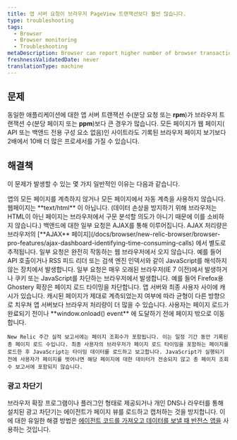 ```yaml
---
title: 앱 서버 요청이 브라우저 PageView 트랜잭션보다 훨씬 많습니다.
type: troubleshooting
tags:
  - Browser
  - Browser monitoring
  - Troubleshooting
metaDescription: Browser can report higher number of browser transactions (PPM) than are reported by APM or other monitoring services.
freshnessValidatedDate: never
translationType: machine
---
```


## 문제

동일한 애플리케이션에 대한 앱 서버 트랜잭션 수(분당 요청 또는 <DNT>**rpm**</DNT>)가 브라우저 트랜잭션 수(분당 페이지 또는 <DNT>**ppm**</DNT>)보다 큰 경우가 많습니다. 모든 페이지가 웹 페이지( API 또는 백앤드 전용 구성 요소 없음)인 사이트라도 기록된 브라우저 페이지 보기보다 2배에서 10배 더 많은 프로세서를 가질 수 있습니다.

## 해결책

이 문제가 발생할 수 있는 몇 가지 일반적인 이유는 다음과 같습니다.

<CollapserGroup>
  <Collapser className="freq-link" id="instrumentation" title="수단">
    앱의 모든 페이지를 계측하지 않거나 모든 페이지에서 자동 계측을 사용하지 않습니다.
  </Collapser>

  <Collapser className="freq-link" id="webpage-format" title="웹페이지 형식">
    웹페이지는 <DNT>**text/html**</DNT> 이 아닙니다. (데이터 손상을 방지하기 위해 브라우저는 HTML이 아닌 페이지는 브라우저에서 구문 분석할 의도가 아니기 때문에 이를 소비하지 않습니다.)
  </Collapser>

  <Collapser className="freq-link" id="ajax-requests" title="AJAX 요청">
    백앤드에 대한 일부 요청은 AJAX를 통해 이루어집니다. AJAX 처리량은 브라우저의 [<DNT>**AJAX**</DNT> 페이지](/docs/browser/new-relic-browser/browser-pro-features/ajax-dashboard-identifying-time-consuming-calls) 에서 별도로 추적됩니다.
  </Collapser>

  <Collapser className="freq-link" id="request-source" title="소스 요청">
    일부 요청은 완전히 작동하는 웹 브라우저에서 오지 않습니다. 예를 들어 API 호출이거나 RSS 피드 리더 또는 검색 엔진 인덱서와 같이 JavaScript를 해석하지 않는 장치에서 발생합니다.
  </Collapser>

  <Collapser className="freq-link" id="browsers" title="브라우저">
    일부 요청은 매우 오래된 브라우저(IE 7 이전)에서 발생하거나 쿠키 또는 JavaScript를 차단하는 브라우저에서 발생합니다. 예를 들어 Firefox용 Ghostery 확장은 페이지 로드 타이밍을 차단합니다.
  </Collapser>

  <Collapser className="freq-link" id="cache" title="은닉처">
    앱 서버와 최종 사용자 사이에 캐시가 있습니다. 캐시된 페이지가 제대로 계측되었는지 여부에 따라 균형이 다른 방향으로 치우쳐 앱 서버보다 브라우저 처리량이 더 많을 수 있습니다.
  </Collapser>

  <Collapser className="freq-link" id="user-behavior" title="사용자 행동">
    사용자는 페이지 로드가 완료되기 전이나 <DNT>**window.onload() event**</DNT> 에 도달하기 전에 페이지 밖으로 이동합니다.

    New Relic 주간 실적 보고서에는 페이지 조회수가 포함됩니다. 이는 일정 기간 동안 기록된 총 페이지 로드 수입니다. 최종 사용자의 브라우저가 페이지 로드 타이밍을 포함하는 페이지를 로드한 후 JavaScript는 타이밍 데이터를 로드하고 보고합니다. JavaScript가 실행되기 전에 사용자가 페이지를 벗어나면 해당 페이지에 대한 데이터가 전송되지 않고 총 페이지 조회수 보고서에 포함되지 않습니다.
  </Collapser>
</CollapserGroup>

### 광고 차단기

브라우저 확장 프로그램이나 플러그인 형태로 제공되거나 개인 DNS나 라우터를 통해 설치된 광고 차단기는 에이전트가 페이지 뷰를 로드하고 캡처하는 것을 방지합니다. 이에 대한 유일한 해결 방법은 [에이전트 코드를 가져오고 데이터를 보낼 때 반전스 앱을](/docs/browser/new-relic-browser/configuration/proxy-agent-requests/) 사용하는 것입니다.